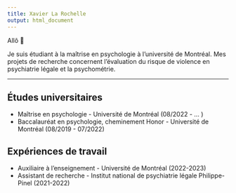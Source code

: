 ```yaml
---
title: Xavier La Rochelle
output: html_document
---
```


Allô 👋

Je suis étudiant à la maîtrise en psychologie à l'université de Montréal. Mes projets de recherche concernent l'évaluation du risque de violence en psychiatrie légale et la psychométrie. 

---

## Études universitaires
- Maîtrise en psychologie - Université de Montréal	(08/2022 - … )
- Baccalauréat en psychologie, cheminement Honor - Université de Montréal	(08/2019 - 07/2022)

## Expériences de travail
- Auxiliaire à l'enseignement - Université de Montréal (2022-2023)  
- Assistant de recherche - Institut national de psychiatrie légale Philippe-Pinel (2021-2022)  

